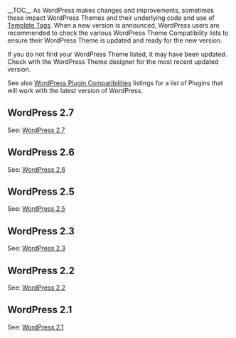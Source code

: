 {{Languages|
{{en|Themes/Theme_Compatibility}}
{{es|Temas/Compatibilidades de temas}}
{{en|Themes/Theme_Compatibility/}}
{{es|Temas/Compatibilidades de temas/}}
}}
__TOC__
As WordPress makes changes and improvements, sometimes these impact WordPress Themes and their underlying code and use of [[Template Tags]]. When a new version is announced, WordPress users are recommended to check the various WordPress Theme Compatibility lists to ensure their WordPress Theme is updated and ready for the new version.

If you do not find your WordPress Theme listed, it may have been updated. Check with the WordPress Theme designer for the most recent updated version.

See also [[Plugins/Plugin_Compatibility/|WordPress Plugin Compatibilities]] listings for a list of Plugins that will work with the latest version of WordPress.

==WordPress 2.7==

See: [[Themes/Theme_Compatibility/2.7|WordPress 2.7]]

==WordPress 2.6==

See: [[Themes/Theme_Compatibility/2.6|WordPress 2.6]]

==WordPress 2.5==

See: [[Themes/Theme_Compatibility/2.5|WordPress 2.5]]

==WordPress 2.3==

See: [[Themes/Theme_Compatibility/2.3|WordPress 2.3]]

==WordPress 2.2==

See: [[Themes/Theme_Compatibility/2.2|WordPress 2.2]]

==WordPress 2.1==

See: [[Themes/Theme_Compatibility/2.1|WordPress 2.1]]